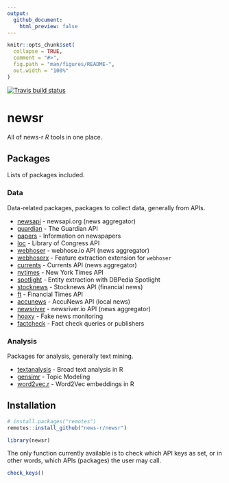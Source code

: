 ```yaml
---
output:
  github_document:
    html_preview: false
---
```


<!-- README.md is generated from README.Rmd. Please edit that file -->

```r
knitr::opts_chunk$set(
  collapse = TRUE,
  comment = "#>",
  fig.path = "man/figures/README-",
  out.width = "100%"
)
```
<!-- badges: start -->
[![Travis build status](https://travis-ci.org/news-r/newsr.svg?branch=master)](https://travis-ci.org/news-r/newsr)
<!-- badges: end -->

# newsr

All of news-r _R_ tools in one place.

## Packages

Lists of packages included.

### Data

Data-related packages, packages to collect data, generally from APIs.

- [newsapi](https://github.com/news-r/newsapi) - newsapi.org (news aggregator)
- [guardian](https://github.com/news-r/guardian) - The Guardian API
- [papers](https://github.com/news-r/papers) - Information on newspapers
- [loc](https://github.com/news-r/loc) - Library of Congress API
- [webhoser](https://github.com/news-r/webhoser) - webhose.io API (news aggregator)
- [webhoserx](https://github.com/news-r/webhoserx) - Feature extraction extension for `webhoser`
- [currents](https://github.com/news-r/currents) - Currents API (news aggregator)
- [nytimes](https://github.com/news-r/nytimes) - New York Times API
- [spotlight](https://github.com/news-r/spotlight) - Entity extraction with DBPedia Spotlight
- [stocknews](https://github.com/news-r/stocknews) - Stocknews API (financial news)
- [ft](https://github.com/news-r/ft) - Financial Times API
- [accunews](https://github.com/news-r/accunews) - AccuNews API (local news)
- [newsriver](https://github.com/news-r/newsriver) - newsriver.io API (news aggregator)
- [hoaxy](https://github.com/news-r/hoaxy) - Fake news monitoring
- [factcheck](https://github.com/news-r/hoaxy) - Fact check queries or publishers

### Analysis

Packages for analysis, generally text mining.

- [textanalysis](https://github.com/news-r/textanalysis) - Broad text analysis in R
- [gensimr](https://gensimr.news-r.org) - Topic Modeling
- [word2vec.r](https://word2vec.news-r.org) - Word2Vec embeddings in R

## Installation

```r
# install.packages("remotes")
remotes::install_github("news-r/newsr")
```

```r
library(newsr)
```

The only function currently available is to check which API keys as set, or in other words, which APIs (packages) the user may call.

```r
check_keys()
```